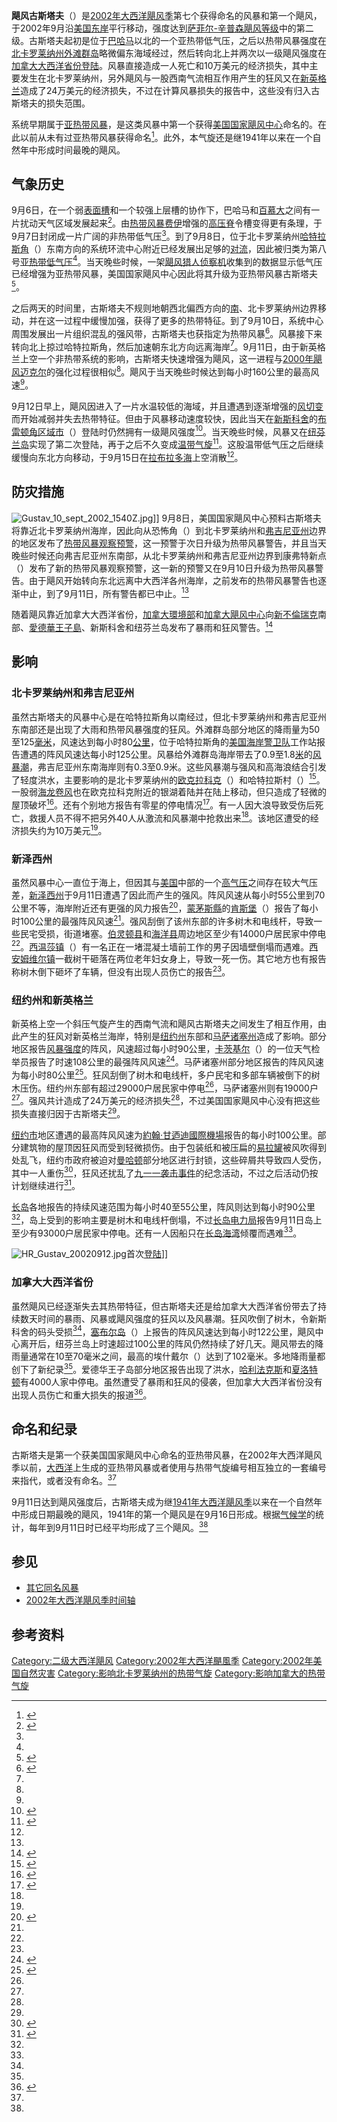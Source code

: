 {{noteTA
|G1=USState
|G2=Cyclone
}}
{{Infobox Hurricane
| Name=飓风古斯塔夫<br />{{lang|en|Hurricane Gustav}}
| Type=飓风
| Year=2002
| Basin=Atl
| Image location=HR Gustav 2002.jpg
| Image name=接近最高强度的飓风古斯塔夫
| Formed=2002年9月8日
| Dissipated=2002年9月12日
| 1-min winds=85
| Pressure=960
| Damages=.340
| Inflated=0
| Fatalities=直接造成1人死亡，另有3人间接因风暴丧生
| Areas={{plainlist |
* [[北卡罗莱纳州|北卡罗莱纳州]]
* [[弗吉尼亚州|弗吉尼亚州]]
* [[新泽西州|新泽西州]]
* [[新英格兰|新英格兰]]
* [[加拿大大西洋省份|加拿大大西洋省份]]
}}
| Hurricane season=[[2002年大西洋飓风季|2002年大西洋飓风季]]
}}

'''飓风古斯塔夫'''（{{lang-en|Hurricane Gustav}}）是[[2002年大西洋飓风季|2002年大西洋飓风季]]第七个获得命名的风暴和第一个飓风，于2002年9月沿[[美国东岸|美国东岸]]平行移动，强度达到[[萨菲尔-辛普森飓风等级|萨菲尔-辛普森飓风等级]]中的第二级。古斯塔夫起初是位于[[巴哈马|巴哈马]]以北的一个亚热带低气压，之后以热带风暴强度在[[北卡罗莱纳州|北卡罗莱纳州]][[外滩群岛|外滩群岛]]略微偏东海域经过，然后转向北上并两次以一级飓风强度在[[加拿大大西洋省份|加拿大大西洋省份]][[登陆_(气象学)|登陆]]。风暴直接造成一人死亡和10万美元的经济损失，其中主要发生在北卡罗莱纳州，另外飓风与一股西南气流相互作用产生的狂风又在[[新英格兰|新英格兰]]造成了24万美元的经济损失，不过在计算风暴损失的报告中，这些没有归入古斯塔夫的损失范围。

系统早期属于[[亚热带气旋|亚热带风暴]]，是这类风暴中第一个获得[[国家飓风中心_(美国)|美国国家飓风中心]]命名的。在此以前从未有过亚热带风暴获得命名<ref name="FAQ">{{cite web | url = http://www.aoml.noaa.gov/hrd/tcfaq/A6.html | title = NOAA Hurricane FAQ: What is a subtropical cyclone? | author = Chris Landsea | accessdate = 2013-12-31 | publisher = NOAA Atlantic Oceanic and Meteorological Laboratory | archivedate = 2013-11-06 | deadurl = no | archiveurl = https://web.archive.org/web/20131106020257/http://www.aoml.noaa.gov/hrd/tcfaq/A6.html}}</ref>。此外，本气旋还是继1941年以来在一个自然年中形成时间最晚的飓风。

== 气象历史 ==
{{storm path|Gustav 2002 track.png}}
9月6日，在一个弱[[低压槽|表面槽]]和一个较强上层槽的协作下，巴哈马和[[百慕大|百慕大]]之间有一片扰动天气区域发展起来<ref name="TCR">{{cite web | url=http://www.nhc.noaa.gov/2002gustav.shtml | title=Hurricane Gustav Tropical Cyclone Report | date=2003-01-14 | author=Jack Beven | accessdate=2013-12-31 | publisher=National Hurricane Center |deadurl=no |archiveurl=https://web.archive.org/web/20131214185014/http://www.nhc.noaa.gov/2002gustav.shtml |archivedate= 2013-12-14}}</ref>。由[[2002年热带风暴费伊|热带风暴费伊]]增强的[[高气压|高压脊]]令槽变得更有条理，于9月7日封闭成一片广阔的非热带低气压<ref name="TCR" />。到了9月8日，位于北卡罗莱纳州[[哈特拉斯角|哈特拉斯角]]（{{lang|en|Cape Hatteras}}）东南方向的系统环流中心附近已经发展出足够的[[对流|对流]]，因此被归类为第八号[[亚热带气旋|亚热带低气压]]<ref name="TCR" />。当天晚些时候，一架[[飓风猎人|飓风猎人]][[侦察机|侦察机]]收集到的数据显示低气压已经增强为亚热带风暴，美国国家飓风中心因此将其升级为亚热带风暴古斯塔夫<ref>{{cite web |archivedate=2012-10-23 |url=http://www.nhc.noaa.gov/archive/2002/dis/al082002.discus.002.html | title=Discussion #2 for Subtropical Storm Gustav, 5 p.m. EDT, Sept. 08 2002 | date=2002-09-08 | accessdate=2013-12-31 | author=National Hurricane Center |deadurl=no |publisher=NOAA |archiveurl= https://web.archive.org/web/20121023195324/http://www.nhc.noaa.gov/archive/2002/dis/al082002.discus.002.html}}</ref>。

之后两天的时间里，古斯塔夫不规则地朝西北偏西方向的[[南卡罗莱纳州|南]]、北卡罗莱纳州边界移动，并在这一过程中缓慢加强，获得了更多的热带特征。到了9月10日，系统中心周围发展出一片组织混乱的强风带，古斯塔夫也获指定为热带风暴<ref>{{cite web | url=http://www.nhc.noaa.gov/archive/2002/dis/al082002.discus.009.html | title=Discussion #9 for Tropical Storm Gustav, 11 a.m. EDT, Sept. 10 2002 | date=2002-09-10 | accessdate=2013-12-31 | author=National Hurricane Center | publisher=NOAA |archivedate=2012-10-23 |deadurl=no |archiveurl= https://web.archive.org/web/20121023195331/http://www.nhc.noaa.gov/archive/2002/dis/al082002.discus.009.html}}</ref>。风暴接下来转向北上掠过哈特拉斯角，然后加速朝东北方向远离海岸<ref name="TCR" />。9月11日，由于新英格兰上空一个非热带系统的影响，古斯塔夫快速增强为飓风，这一进程与[[2000年飓风迈克尔|2000年飓风迈克尔]]的强化过程很相似<ref name="TCR" />。飓风于当天晚些时候达到每小时160公里的最高风速<ref name="TCR" />。

9月12日早上，飓风因进入了一片水温较低的海域，并且遭遇到逐渐增强的[[风切变|风切变]]而开始减弱并失去热带特征。但由于风暴移动速度较快，因此当天在[[新斯科舍|新斯科舍]]的[[布雷顿角区域市|布雷顿角区域市]]（{{lang|en|Cape Breton Regional Municipality}}）登陆时仍然拥有一级飓风强度<ref name="CHC">{{cite web | url=http://www.atl.ec.gc.ca/weather/hurricane/gustav02_e.html | title=Hurricane Gustav Storm Summary | date=2002-10-07 | accessdate=2007-08-04 | publisher=Canadian Hurricane Centre| archiveurl = https://web.archive.org/web/20070804115004/http://www.atl.ec.gc.ca/weather/hurricane/gustav02_e.html | archivedate = 2007-08-04}}</ref>。当天晚些时候，风暴又在[[纽芬兰岛|纽芬兰岛]]实现了第二次登陆，再于之后不久变成[[温带气旋|温带气旋]]<ref>{{cite web | url=http://www.nhc.noaa.gov/archive/2002/dis/al082002.discus.016.html | title=Discussion #16 for Hurricane Gustav, 5 a.m. EDT, Sept. 12 2002 | date=2002-09-12 | accessdate=2013-12-31 | author=National Hurricane Center |deadurl=no |archiveurl=https://web.archive.org/web/20121023195336/http://www.nhc.noaa.gov/archive/2002/dis/al082002.discus.016.html |archivedate=2012-10-23 |publisher=NOAA}}</ref>。这股温带低气压之后继续缓慢向东北方向移动，于9月15日在[[拉布拉多海|拉布拉多海]]上空消散<ref name="TCR" />。

== 防灾措施 ==
[[Image:Gustav_10_sept_2002_1540Z.jpg|left]]]]
9月8日，美国国家飓风中心预料古斯塔夫将靠近北卡罗莱纳州海岸，因此向从恐怖角（{{lang|en|Cape Fear}}）到北卡罗莱纳州和[[弗吉尼亚州|弗吉尼亚州]]边界的地区发布了[[热带气旋警告|热带风暴观察预警]]，这一预警于次日升级为热带风暴警告，并且当天晚些时候还向弗吉尼亚州东南部，从北卡罗莱纳州和弗吉尼亚州边界到康弗特新点（{{lang|en|New Point Comfort}}）发布了新的热带风暴观察预警，这一新的预警又在9月10日升级为热带风暴警告。由于飓风开始转向东北远离中大西洋各州海岸，之前发布的热带风暴警告也逐渐中止，到了9月11日，所有警告都已中止。<ref name="TCR" />

随着飓风靠近加拿大大西洋省份，[[加拿大環境部|加拿大環境部]]和[[加拿大飓风中心|加拿大飓风中心]]向[[新不倫瑞克|新不倫瑞克]]南部、[[愛德華王子島|愛德華王子島]]、新斯科舍和纽芬兰岛发布了暴雨和狂风警告。<ref>{{cite web |archivedate=2012-10-21 |deadurl=no |archiveurl= https://web.archive.org/web/20121021232317/http://www.nhc.noaa.gov/archive/2002/pub/al082002.public.012.html |url=http://www.nhc.noaa.gov/archive/2002/pub/al082002.public.012.html | title=Hurricane Gustav Public Advisory #12 | author=Miles Lawrence | date=2002-09-11 | accessdate=2013-12-31 | publisher=National Hurricane Center}}</ref>

== 影响 ==
=== 北卡罗莱纳州和弗吉尼亚州 ===
虽然古斯塔夫的风暴中心是在哈特拉斯角以南经过，但北卡罗莱纳州和弗吉尼亚州东南部还是出现了大雨和热带风暴强度的狂风。外滩群岛部分地区的降雨量为50至125[[毫米|毫米]]，风速达到每小时80[[公里|公里]]，位于哈特拉斯角的[[美国海岸警卫队|美国海岸警卫队]]工作站报告遭遇的阵风风速达每小时125公里。风暴给外滩群岛海岸带去了0.9至1.8[[米_(單位)|米]]的[[风暴潮|风暴潮]]，弗吉尼亚州东南海岸则有0.3至0.9米。这些风暴潮与强风和高海浪结合引发了轻度洪水，主要影响的是北卡罗莱纳州的[[欧克拉科克|欧克拉科克]]（{{lang|en|Ocracoke}}）和哈特拉斯村（{{lang|en|Hatteras Village}}）<ref>{{cite web | url=http://www4.ncdc.noaa.gov/cgi-win/wwcgi.dll?wwevent~ShowEvent~475830 |deadurl=yes |archiveurl = https://web.archive.org/web/20120207225129/http://www4.ncdc.noaa.gov/cgi-win/wwcgi.dll?wwevent~ShowEvent~475830 | title=NCDC Event Details, Event #475830 | date=2002-09-10 | archivedate= 2012-02-07 | accessdate=2012-08-12 | publisher=National Climatic Data Center}}</ref>。一股弱[[海龙卷风|海龙卷风]]也在欧克拉科克附近的银湖着陆并在陆上移动，但只造成了轻微的屋顶破坏<ref>{{cite web | url=http://www4.ncdc.noaa.gov/cgi-win/wwcgi.dll?wwevent~ShowEvent~475831 |deadurl=yes |archiveurl = https://web.archive.org/web/20120207225133/http://www4.ncdc.noaa.gov/cgi-win/wwcgi.dll?wwevent~ShowEvent~475831 | title=NCDC Event Details, Event #475831 | date=2002-09-10 | archivedate= 2012-02-07 | accessdate=2012-08-12 | publisher=National Climatic Data Center}}</ref>。还有个别地方报告有零星的停电情况<ref name="CNN">{{cite news | title =Hurricane Gustav heads toward Nova Scotia | url =http://archives.cnn.com/2002/WEATHER/09/12/gustav/index.html | publisher =CNN | date =2002-09-12 | accessdate =2008-09-03 |archivedate=2008-09-03 |deadurl=yes |archiveurl= https://web.archive.org/web/20080903113756/http://archives.cnn.com/2002/WEATHER/09/12/gustav/index.html}}</ref>。有一人因大浪导致受伤后死亡，救援人员不得不把另外40人从激流和风暴潮中抢救出来<ref name="TCR" />。该地区遭受的经济损失约为10万美元<ref name="TCR" />。

=== 新泽西州 ===
虽然风暴中心一直位于海上，但因其与[[美国|美国]]中部的一个[[高气压|高气压]]之间存在较大气压差，[[新泽西州|新泽西州]]于9月11日遭遇了因此而产生的强风。阵风风速从每小时55公里到70公里不等，海岸附近还有更强的风力报告<ref name="NCDC-NJ">{{cite web | url=http://www4.ncdc.noaa.gov/cgi-win/wwcgi.dll?wwevent~ShowEvent~474063 | archiveurl =https://web.archive.org/web/20120207225138/http://www4.ncdc.noaa.gov/cgi-win/wwcgi.dll?wwevent~ShowEvent~474063 | title=NCDC Event Report, Event #474063 | date=2002-09-11 | accessdate=2012-08-12 | archivedate = 2012-02-07 |deadurl=yes |publisher=National Climatic Data Center}}</ref>，[[蒙茅斯縣|蒙茅斯縣]]的[[肯斯堡|肯斯堡]]（{{lang|en|Keansburg}}）报告了每小时100公里的最强阵风风速<ref name="NCDC-NJ" />。强风刮倒了该州东部的许多树木和电线杆，导致一些民宅受损，街道堵塞。[[伯灵顿县_(新泽西州)|伯灵顿县]]和[[海洋县|海洋县]]周边地区至少有14000户居民家中停电<ref name="NCDC-NJ" />。[[西温莎镇|西温莎镇]]（{{lang|en|West Windsor Township}}）有一名正在一堵混凝土墙前工作的男子因墙壁倒塌而遇难。[[西安姆维尔镇|西安姆维尔镇]]一截树干砸落在两位老年妇女身上，导致一死一伤。其它地方也有报告称树木倒下砸坏了车辆，但没有出现人员伤亡的报告<ref name="NCDC-NJ" />。

=== 纽约州和新英格兰 ===
新英格上空一个斜压气旋产生的西南气流和飓风古斯塔夫之间发生了相互作用，由此产生的狂风对新英格兰海岸，特别是[[纽约州|纽约州]]东部和[[马萨诸塞州|马萨诸塞州]]造成了影响。部分地区报告[[蒲福風級|风暴强度]]的阵风，风速超过每小时90公里，[[卡茨基尔|卡茨基尔]]（{{lang|en|Catskill}}）的一位天气检举员报告了时速108公里的最强阵风风速<ref name="NCDC-NYS">{{cite web | url=http://www4.ncdc.noaa.gov/cgi-win/wwcgi.dll?wwevent~ShowEvent~475001 | archiveurl = https://web.archive.org/web/20120207225145/http://www4.ncdc.noaa.gov/cgi-win/wwcgi.dll?wwevent~ShowEvent~475001 | title=NCDC Event Details, Event #475001 | date=2002-09-11 | accessdate=2012-08-12 | archivedate=2012-02-07 | publisher=National Climatic Data Center}}</ref>。马萨诸塞州部分地区报告的阵风风速为每小时80公里<ref name="NCDC-MA">{{cite web | url=http://www4.ncdc.noaa.gov/cgi-win/wwcgi.dll?wwevent~ShowEvent~467548 | archiveurl = https://web.archive.org/web/20120207225158/http://www4.ncdc.noaa.gov/cgi-win/wwcgi.dll?wwevent~ShowEvent~467548 | title=NCDC Event Details, Event #467548 | date=2002-09-11 | accessdate=2012-08-12 | archivedate=2012-02-07 | publisher=National Climatic Data Center}}</ref>。狂风刮倒了树木和电线杆，多户民宅和多部车辆被倒下的树木压伤。纽约州东部有超过29000户居民家中停电<ref name="NCDC-NYS" />，马萨诸塞州则有19000户<ref name="NCDC-MA" />。强风共计造成了24万美元的经济损失<ref name="NCDC-MA" />，不过美国国家飓风中心没有把这些损失直接归因于古斯塔夫<ref name="TCR" />。

[[纽约市|纽约市]]地区遭遇的最高阵风风速为[[約翰·甘迺迪國際機場|約翰·甘迺迪國際機場]]报告的每小时100公里。部分建筑物的屋顶因狂风而受到轻微损伤。由于包装纸和被压扁的[[易拉罐|易拉罐]]被风吹得到处乱飞，纽约市政府被迫对[[曼哈顿|曼哈顿]]部分地区进行封锁，这些碎屑共导致四人受伤，其中一人重伤<ref name="NCDC-NYC">{{cite web | url=http://www4.ncdc.noaa.gov/cgi-win/wwcgi.dll?wwevent~ShowEvent~474999 | archiveurl = https://web.archive.org/web/20120207225153/http://www4.ncdc.noaa.gov/cgi-win/wwcgi.dll?wwevent~ShowEvent~474999 | title=NCDC Event Details, Event #474999 | date=2002-09-11 | accessdate=2012-08-12 | archivedate=2012-02-07 | publisher=National Climatic Data Center}}</ref>，狂风还扰乱了[[九一一袭击事件|九一一袭击事件]]的纪念活动，不过之后活动仍按计划继续进行<ref>{{cite web | url=http://www.salon.com/2002/09/12/wind_2/ | title=An ill wind | author=Keith Olbermann | date=2002-09-12 | accessdate=2013-12-31 | publisher=Salon.com |archivedate=2013-12-31 |deadurl=no |archiveurl= https://web.archive.org/web/20131231081638/http://www.salon.com/2002/09/12/wind_2/}}</ref>。

[[长岛_(纽约)|长岛]]各地报告的持续风速范围为每小时40至55公里，阵风则达到每小时90公里<ref name="NCDC-NYC" />，岛上受到的影响主要是树木和电线杆倒塌，不过[[长岛电力局|长岛电力局]]报告9月11日岛上至少有93000户居民家中停电。还有一人因船只在[[长岛海湾|长岛海湾]]倾覆而遇难<ref name="NCDC-NYC" />。

[[File:HR_Gustav_20020912.jpg|right]]首次[[登陆_(气象学)|登陆]]]]

=== 加拿大大西洋省份 ===
虽然飓风已经逐渐失去其热带特征，但古斯塔夫还是给加拿大大西洋省份带去了持续数天时间的暴雨、风暴或飓风强度的狂风以及风暴潮。狂风吹倒了树木，令新斯科舍的码头受损<ref name="TCR" />，[[塞布尔岛|塞布尔岛]]（{{lang|en|Sable Island}}）上报告的阵风风速达到每小时122公里，飓风中心离开后，纽芬兰岛上时速超过100公里的阵风仍然持续了好几天。飓风带去的降雨量通常在10至70毫米之间，最高的埃什戴尔（{{lang|en|Ashdale}}）达到了102毫米。多地降雨量都创下了新纪录<ref name="CHC" />。爱德华王子岛部分地区报告出现了洪水，[[哈利法克斯|哈利法克斯]]和[[夏洛特顿|夏洛特顿]]有4000人家中停电。虽然遭受了暴雨和狂风的侵袭，但加拿大大西洋省份没有出现人员伤亡和重大损失的报道<ref name="CTV">{{cite news | url=http://www.ctv.ca/servlet/ArticleNews/story/CTVNews/20020912/hurricane_gustav_020912/TopStories/story/ | archiveurl = https://web.archive.org/web/20100706230810/http://www.ctv.ca/servlet/ArticleNews/story/CTVNews/20020912/hurricane_gustav_020912/TopStories/story | title=Newfoundland hit with heavy rain, Gustav leaves land | publisher=CTV | date=2002-09-12 | accessdate=2012-08-12 | archivedate = 2010-07-06}}</ref>。

== 命名和纪录 ==
古斯塔夫是第一个获美国国家飓风中心命名的亚热带风暴，在2002年大西洋飓风季以前，[[大西洋|大西洋]]上生成的亚热带风暴或者使用与热带气旋编号相互独立的一套编号来指代，或者没有命名。<ref name="FAQ"/>

9月11日达到飓风强度后，古斯塔夫成为继[[1941年大西洋飓风季|1941年大西洋飓风季]]以来在一个自然年中形成日期最晚的飓风，1941年的第一个飓风是在9月16日形成。根据[[气候学|气候学]]的统计，每年到9月11日时已经平均形成了三个飓风。<ref name="CHC" />

== 参见 ==
{{Portal|热带气旋}}
{{Commons category|Hurricane Gustav (2002)}}
* [[颶風古斯塔夫|其它同名风暴]]
* [[2002年大西洋飓风季时间轴|2002年大西洋飓风季时间轴]]

== 参考资料 ==
{{reflist|colwidth=30em}}

{{2002 Atlantic hurricane season buttons}}
[[Category:二级大西洋飓风|Category:二级大西洋飓风]]
[[Category:2002年大西洋颶風季|Category:2002年大西洋颶風季]]
[[Category:2002年美国自然灾害|Category:2002年美国自然灾害]]
[[Category:影响北卡罗莱纳州的热带气旋|Category:影响北卡罗莱纳州的热带气旋]]
[[Category:影响加拿大的热带气旋|Category:影响加拿大的热带气旋]]